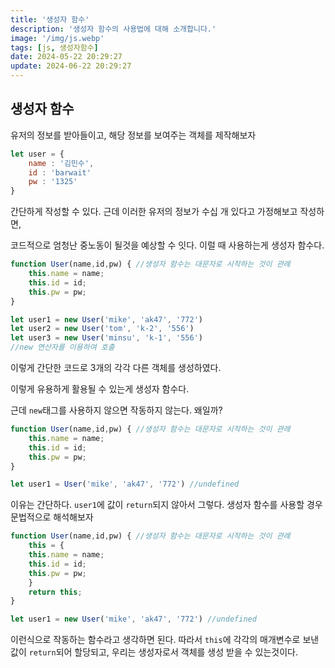 ```yaml
---
title: '생성자 함수'
description: '생성자 함수의 사용법에 대해 소개합니다.'
image: '/img/js.webp'
tags: [js, 생성자함수]
date: 2024-05-22 20:29:27
update: 2024-06-22 20:29:27
---
```


## 생성자 함수

유저의 정보를 받아들이고, 해당 정보를 보여주는 객체를 제작해보자

```jsx
let user = {
	name : '김민수',
	id : 'barwait'
	pw : '1325'
}
```

간단하게 작성할 수 있다. 근데 이러한 유저의 정보가 수십 개 있다고 가정해보고 작성하면, 

코드적으로 엄청난 중노동이 될것을 예상할 수 잇다. 이럴 때 사용하는게 생성자 함수다.

```jsx
function User(name,id,pw) { //생성자 함수는 대문자로 시작하는 것이 관례
	this.name = name;
	this.id = id;
	this.pw = pw;
}

let user1 = new User('mike', 'ak47', '772')
let user2 = new User('tom', 'k-2', '556')
let user3 = new User('minsu', 'k-1', '556')
//new 연산자를 이용하여 호출
```

이렇게 간단한 코드로 3개의 각각 다른 객체를 생성하였다. 

이렇게 유용하게 활용될 수 있는게 생성자 함수다. 

근데 `new`태그를 사용하지 않으면 작동하지 않는다. 왜일까?

 

```jsx
function User(name,id,pw) { //생성자 함수는 대문자로 시작하는 것이 관례
	this.name = name;
	this.id = id;
	this.pw = pw;
}

let user1 = User('mike', 'ak47', '772') //undefined
```

이유는 간단하다. `user1`에 값이 `return`되지 않아서 그렇다. 생성자 함수를 사용할 경우 문법적으로 해석해보자

```jsx
function User(name,id,pw) { //생성자 함수는 대문자로 시작하는 것이 관례
	this = {
	this.name = name;
	this.id = id;
	this.pw = pw;
	}
	return this;
}

let user1 = new User('mike', 'ak47', '772') //undefined
```

이런식으로 작동하는 함수라고 생각하면 된다. 따라서 `this`에 각각의 매개변수로 보낸 값이 `return`되어 할당되고, 우리는 생성자로서 객체를 생성 받을 수 있는것이다.